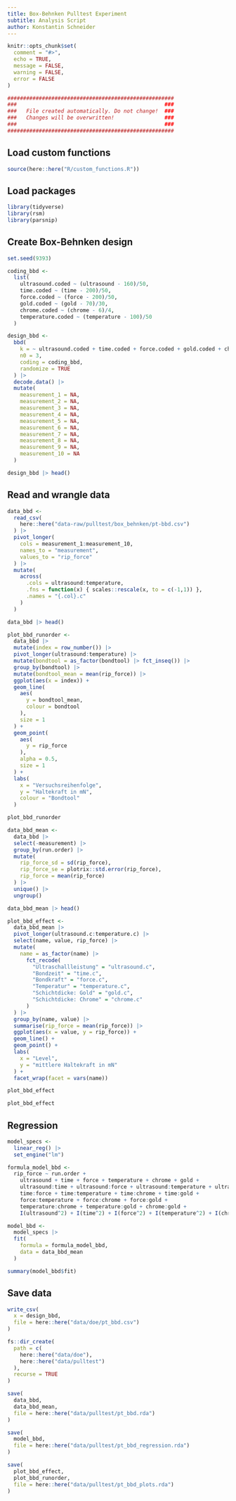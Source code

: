 ```yaml
---
title: Box-Behnken Pulltest Experiment
subtitle: Analysis Script
author: Konstantin Schneider
---
```


```r
knitr::opts_chunk$set(
  comment = "#>", 
  echo = TRUE,
  message = FALSE,
  warning = FALSE,
  error = FALSE
)
```

```r
#####################################################
###                                               ###
###   File created automatically. Do not change!  ###
###   Changes will be overwritten!                ###
###                                               ###
#####################################################
```

## Load custom functions

```r
source(here::here("R/custom_functions.R"))
```

## Load packages

```r
library(tidyverse)
library(rsm)
library(parsnip)
```

## Create Box-Behnken design

```r
set.seed(9393)

coding_bbd <-
  list(
    ultrasound.coded ~ (ultrasound - 160)/50,
    time.coded ~ (time - 200)/50,
    force.coded ~ (force - 200)/50,
    gold.coded ~ (gold - 70)/30,
    chrome.coded ~ (chrome - 6)/4,
    temperature.coded ~ (temperature - 100)/50
  )

design_bbd <-
  bbd(
    k = ~ ultrasound.coded + time.coded + force.coded + gold.coded + chrome.coded + temperature.coded,
    n0 = 3,
    coding = coding_bbd,
    randomize = TRUE
  ) |>
  decode.data() |>
  mutate(
    measurement_1 = NA,
    measurement_2 = NA,
    measurement_3 = NA,
    measurement_4 = NA,
    measurement_5 = NA,
    measurement_6 = NA,
    measurement_7 = NA,
    measurement_8 = NA,
    measurement_9 = NA,
    measurement_10 = NA
  )
```
 
```r
design_bbd |> head()
```

## Read and wrangle data

```r
data_bbd <-
  read_csv(
    here::here("data-raw/pulltest/box_behnken/pt-bbd.csv")
  ) |>
  pivot_longer(
    cols = measurement_1:measurement_10,
    names_to = "measurement",
    values_to = "rip_force"
  ) |>
  mutate(
    across(
      .cols = ultrasound:temperature,
      .fns = function(x) { scales::rescale(x, to = c(-1,1)) },
      .names = "{.col}.c"
    )
  )
```

```r
data_bbd |> head()
```

```r
plot_bbd_runorder <-
  data_bbd |>
  mutate(index = row_number()) |>
  pivot_longer(ultrasound:temperature) |>
  mutate(bondtool = as_factor(bondtool) |> fct_inseq()) |>
  group_by(bondtool) |>
  mutate(bondtool_mean = mean(rip_force)) |>
  ggplot(aes(x = index)) +
  geom_line(
    aes(
      y = bondtool_mean,
      colour = bondtool
    ),
    size = 1
  ) +
  geom_point(
    aes(
      y = rip_force
    ),
    alpha = 0.5,
    size = 1
  ) +
  labs(
    x = "Versuchsreihenfolge",
    y = "Haltekraft in mN",
    colour = "Bondtool"
  )
```

```r
plot_bbd_runorder
```

```r
data_bbd_mean <-
  data_bbd |>
  select(-measurement) |>
  group_by(run.order) |>
  mutate(
    rip_force_sd = sd(rip_force),
    rip_force_se = plotrix::std.error(rip_force),
    rip_force = mean(rip_force)
  ) |>
  unique() |>
  ungroup()
```

```r
data_bbd_mean |> head()
```

```r
plot_bbd_effect <-
  data_bbd_mean |> 
  pivot_longer(ultrasound.c:temperature.c) |> 
  select(name, value, rip_force) |> 
  mutate(
    name = as_factor(name) |> 
      fct_recode(
        "Ultraschallleistung" = "ultrasound.c",
        "Bondzeit" = "time.c",
        "Bondkraft" = "force.c",
        "Temperatur" = "temperature.c",
        "Schichtdicke: Gold" = "gold.c",
        "Schichtdicke: Chrome" = "chrome.c"
      )
  ) |> 
  group_by(name, value) |> 
  summarise(rip_force = mean(rip_force)) |> 
  ggplot(aes(x = value, y = rip_force)) +
  geom_line() +
  geom_point() +
  labs(
    x = "Level",
    y = "mittlere Haltekraft in mN"
  ) +
  facet_wrap(facet = vars(name))

plot_bbd_effect
```

```r
plot_bbd_effect
```

## Regression

```r
model_specs <-
  linear_reg() |>
  set_engine("lm")

formula_model_bbd <- 
  rip_force ~ run.order +
    ultrasound + time + force + temperature + chrome + gold +
    ultrasound:time + ultrasound:force + ultrasound:temperature + ultrasound:chrome + ultrasound:gold +
    time:force + time:temperature + time:chrome + time:gold +
    force:temperature + force:chrome + force:gold +
    temperature:chrome + temperature:gold + chrome:gold +
    I(ultrasound^2) + I(time^2) + I(force^2) + I(temperature^2) + I(chrome^2) + I(gold^2)

model_bbd <-
  model_specs |>
  fit(
    formula = formula_model_bbd,
    data = data_bbd_mean
  )
```

```r
summary(model_bbd$fit)
```

## Save data

```r
write_csv(
  x = design_bbd,
  file = here::here("data/doe/pt_bbd.csv")
)

fs::dir_create(
  path = c(
    here::here("data/doe"),
    here::here("data/pulltest")
  ),
  recurse = TRUE
)

save(
  data_bbd,
  data_bbd_mean,
  file = here::here("data/pulltest/pt_bbd.rda")
)

save(
  model_bbd,
  file = here::here("data/pulltest/pt_bbd_regression.rda")
)

save(
  plot_bbd_effect,
  plot_bbd_runorder,
  file = here::here("data/pulltest/pt_bbd_plots.rda")
)

```
